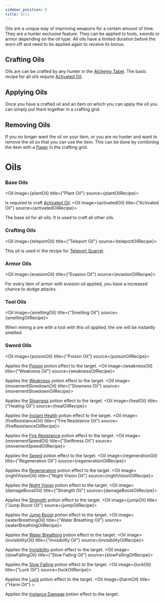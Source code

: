 ```yaml
---
sidebar_position: 8
title: Oils
---
```




Oils are a unique way of improving weapons for a certain amount of time. They are a hunter exclusive feature.
They can be applied to tools, swords or armor depending on the oil type. All oils have a limited duration before the worn off and need to be applied again to receive its bonus.

## Crafting Oils

Oils are can be crafted by any hunter in the [Alchemy Tabel](./blocks#alchemy-table). The basic recipe for all oils require [Activated Oil](#activated-oil).

## Applying Oils

Once you have a crafted oil and an item on which you can apply the oil you can simply put them together in a crafting grid.

## Removing Oils

If you no longer want the oil on your item, or you are no hunter and want to remove the oil so that you can use the item. This can be done by combining the item with a [Paper](https://minecraft.fandom.com/wiki/Paper) in the crafting grid.


# Oils

### Base Oils
<Oil image={plantOil} title={"Plant Oil"} source={plantOilRecipe}>

Is required to craft [Activated Oil](#activated-oil).
</Oil>
<Oil image={activatedOil} title={"Activated Oil"} source={activatedOilRecipe}>

The base oil for all oils. It is used to craft all other oils.
</Oil>

### Crafting Oils
<Oil image={teleportOil} title={"Teleport Oil"} source={teleportOilRecipe}>

This oil is used in the recipe for [Teleport Quarrel](./items#crossbow-arrow).
</Oil>

### Armor Oils

<Oil image={evasionOil} title={"Evasion Oil"} source={evasionOilRecipe}>

For every item of armor with evasion oil applied, you have a increased chance to dodge attacks.
</Oil>

### Tool Oils

<Oil image={smeltingOil} title={"Smelting Oil"} source={smeltingOilRecipe}>

When mining a ore with a tool with this oil applied, the ore will be instantly smelted.
</Oil>












### Sword Oils

<Oil image={poisonOil} title={"Poison Oil"} source={poisonOilRecipe}>

Applies the [Poison](https://minecraft.fandom.com/wiki/Poison) potion effect to the target.
</Oil>
<Oil image={weaknessOil} title={"Weakness Oil"} source={weaknessOilRecipe}>

Applies the [Weakness](https://minecraft.fandom.com/wiki/Weakness) potion effect to the target.
</Oil>
<Oil image={movementSlowdownOil} title={"Slowness Oil"} source={movementSlowdownOilRecipe}>

Applies the [Slowness](https://minecraft.fandom.com/wiki/Slowness) potion effect to the target.
</Oil>
<Oil image={healOil} title={"Healing Oil"} source={healOilRecipe}>

Applies the [Instant Health](https://minecraft.fandom.com/wiki/Instant_Health) potion effect to the target.
</Oil>
<Oil image={fireResistanceOil} title={"Fire Resistance Oil"} source={fireResistanceOilRecipe}>

Applies the [Fire Resistance](https://minecraft.fandom.com/wiki/Fire_Resistance) potion effect to the target.
</Oil>
<Oil image={movementSpeedOil} title={"Swiftness Oil"} source={movementSpeedOilRecipe}>

Applies the [Speed](https://minecraft.fandom.com/wiki/Speed) potion effect to the target.
</Oil>
<Oil image={regenerationOil} title={"Regeneration Oil"} source={regenerationOilRecipe}>

Applies the [Regeneration](https://minecraft.fandom.com/wiki/Regeneration) potion effect to the target.
</Oil>
<Oil image={nightVisionOil} title={"Night Vision Oil"} source={nightVisionOilRecipe}>

Applies the [Night Vision](https://minecraft.fandom.com/wiki/Night_Vision) potion effect to the target.
</Oil>
<Oil image={damageBoostOil} title={"Strength Oil"}  source={damageBoostOilRecipe}>

Applies the [Strength](https://minecraft.fandom.com/wiki/Strength) potion effect to the target.
</Oil>
<Oil image={jumpOil} title={"Jump Boost Oil"} source={jumpOilRecipe}>

Applies the [Jump Boost](https://minecraft.fandom.com/wiki/Jump_Boost) potion effect to the target.
</Oil>
<Oil image={waterBreathingOil} title={"Water Breathing Oil"} source={waterBreathingOilRecipe}>

Applies the [Water Breathing](https://minecraft.fandom.com/wiki/Water_Breathing) potion effect to the target.
</Oil>
<Oil image={invisibilityOil} title={"Invisibility Oil"}  source={invisibilityOilRecipe}>

Applies the [Invisibility](https://minecraft.fandom.com/wiki/Invisibility) potion effect to the target.
</Oil>
<Oil image={slowFallingOil} title={"Slow Falling Oil"} source={slowFallingOilRecipe}>

Applies the [Slow Falling](https://minecraft.fandom.com/wiki/Slow_Falling) potion effect to the target.
</Oil>
<Oil image={luckOil} title={"Luck Oil"} source={luckOilRecipe}>

Applies the [Luck](https://minecraft.fandom.com/wiki/Luck) potion effect to the target.
</Oil>
<Oil image={harmOil} title={"Harm Oil"} >

Applies the [Instance Damage](https://minecraft.fandom.com/wiki/Instant_Damage) potion effect to the target.
</Oil>

